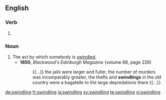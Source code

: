 
==English==

===Verb===
{{head|en}}

# {{present participle of|swindle|lang=en}}

===Noun===
{{en-noun}}

# The act by which somebody is [[swindle]]d.
#* '''1850''', ''Blackwood's Edinburgh Magazine'' (volume 68, page 226)
#*: {{...}} the jails were larger and fuller, the number of murders was incomparably greater, the thefts and '''swindlings''' in the old country were a bagatelle to the large depredations there {{...}}

[[de:swindling]]
[[fr:swindling]]
[[ja:swindling]]
[[sv:swindling]]
[[te:swindling]]
[[vi:swindling]]
